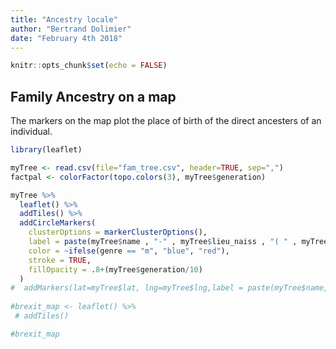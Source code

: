 ```yaml
---
title: "Ancestry locale"
author: "Bertrand Dolimier"
date: "February 4th 2018"
---
```


```r
knitr::opts_chunk$set(echo = FALSE)
```
## Family Ancestry on a map

The markers on the map plot the place of birth of the direct ancesters of an individual. 

```r
library(leaflet)

myTree <- read.csv(file="fam_tree.csv", header=TRUE, sep=",")
factpal <- colorFactor(topo.colors(3), myTree$generation)

myTree %>%
  leaflet() %>%
  addTiles() %>% 
  addCircleMarkers(
    clusterOptions = markerClusterOptions(),
    label = paste(myTree$name , "-" , myTree$lieu_naiss , "( " , myTree$naissance , "-", myTree$deces , " )" ),
    color = ~ifelse(genre == "m", "blue", "red"),
    stroke = TRUE,
    fillOpacity = .8+(myTree$generation/10)
  )
#  addMarkers(lat=myTree$lat, lng=myTree$lng,label = paste(myTree$name,myTree$naissance ) ) 
  
#brexit_map <- leaflet() %>%
 # addTiles()

#brexit_map
```

